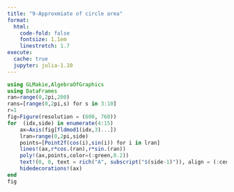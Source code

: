 ```yaml
---
title: "9-Approxmiate of circle area"
format:
  html: 
    code-fold: false
    fontsize: 1.1em
    linestretch: 1.7
execute: 
  cache: true
  jupyter: julia-1.10
---
```


```julia
using GLMakie,AlgebraOfGraphics
using DataFrames  
ran=range(0,2pi,200)
rans=[range(0,2pi,s) for s in 3:10]
r=1
fig=Figure(resolution = (600, 760))
for  (idx,side) in enumerate(4:15)
    ax=Axis(fig[fldmod1(idx,3)...])
    lran=range(0,2pi,side)
    points=[Point2f(cos(i),sin(i)) for i in lran]
    lines!(ax,r*cos.(ran),r*sin.(ran))
    poly!(ax,points,color=(:green,0.2))
    text!(0, 0, text = rich("A", subscript("$(side-1)")), align = (:center, :center))
    hidedecorations!(ax)
end
fig
```